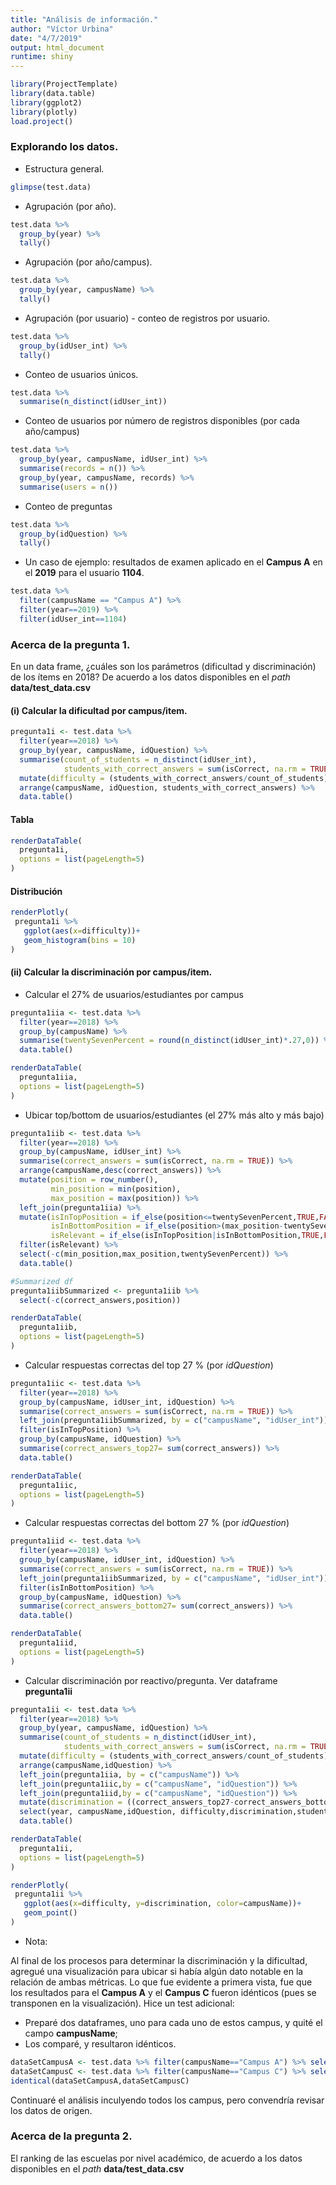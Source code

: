 ```yaml
---
title: "Análisis de información."
author: "Víctor Urbina"
date: "4/7/2019"
output: html_document
runtime: shiny
---
```


```r
library(ProjectTemplate)
library(data.table)
library(ggplot2)
library(plotly)
load.project()
```

### Explorando los datos.

- Estructura general.
```r
glimpse(test.data)

```


- Agrupación (por año).
```r
test.data %>% 
  group_by(year) %>% 
  tally()

```

- Agrupación (por año/campus).
```r
test.data %>% 
  group_by(year, campusName) %>% 
  tally()

```

- Agrupación (por usuario) - conteo de registros por usuario.
```r
test.data %>% 
  group_by(idUser_int) %>% 
  tally()

```

- Conteo de usuarios únicos.
```r
test.data %>% 
  summarise(n_distinct(idUser_int))

```

- Conteo de usuarios por número de registros disponibles (por cada año/campus)
```r
test.data %>% 
  group_by(year, campusName, idUser_int) %>% 
  summarise(records = n()) %>% 
  group_by(year, campusName, records) %>% 
  summarise(users = n())

```


- Conteo de preguntas
```r
test.data %>% 
  group_by(idQuestion) %>% 
  tally()

```

- Un caso de ejemplo: resultados de examen aplicado en el **Campus A** en el **2019** para el usuario **1104**.
```r
test.data %>% 
  filter(campusName == "Campus A") %>% 
  filter(year==2019) %>% 
  filter(idUser_int==1104)

```

### Acerca de la pregunta 1.

En un data frame, ¿cuáles son los parámetros (dificultad y discriminación) de los ítems en 2018? De acuerdo a los datos disponibles en el *path* **data/test_data.csv**

#### (i) Calcular la dificultad por campus/item.

```r
pregunta1i <- test.data %>% 
  filter(year==2018) %>% 
  group_by(year, campusName, idQuestion) %>% 
  summarise(count_of_students = n_distinct(idUser_int),
            students_with_correct_answers = sum(isCorrect, na.rm = TRUE)) %>% 
  mutate(difficulty = (students_with_correct_answers/count_of_students)*100) %>% 
  arrange(campusName, idQuestion, students_with_correct_answers) %>% 
  data.table()
```

#### Tabla

```r
renderDataTable(
  pregunta1i,
  options = list(pageLength=5)
)
```

#### Distribución

```r
renderPlotly(
 pregunta1i %>% 
   ggplot(aes(x=difficulty))+
   geom_histogram(bins = 10)
)
```

#### (ii) Calcular la discriminación por campus/item.

- Calcular el 27% de usuarios/estudiantes por campus

```r
pregunta1iia <- test.data %>% 
  filter(year==2018) %>% 
  group_by(campusName) %>% 
  summarise(twentySevenPercent = round(n_distinct(idUser_int)*.27,0)) %>% 
  data.table()
```

```r
renderDataTable(
  pregunta1iia,
  options = list(pageLength=5)
)
```

- Ubicar top/bottom de usuarios/estudiantes (el 27% más alto y más bajo)

```r
pregunta1iib <- test.data %>% 
  filter(year==2018) %>% 
  group_by(campusName, idUser_int) %>% 
  summarise(correct_answers = sum(isCorrect, na.rm = TRUE)) %>% 
  arrange(campusName,desc(correct_answers)) %>% 
  mutate(position = row_number(),
         min_position = min(position),
         max_position = max(position)) %>%
  left_join(pregunta1iia) %>% 
  mutate(isInTopPosition = if_else(position<=twentySevenPercent,TRUE,FALSE),
         isInBottomPosition = if_else(position>(max_position-twentySevenPercent),TRUE,FALSE),
         isRelevant = if_else(isInTopPosition|isInBottomPosition,TRUE,FALSE)) %>% 
  filter(isRelevant) %>% 
  select(-c(min_position,max_position,twentySevenPercent)) %>% 
  data.table()
```

```r
#Summarized df
pregunta1iibSummarized <- pregunta1iib %>% 
  select(-c(correct_answers,position))
```

```r
renderDataTable(
  pregunta1iib,
  options = list(pageLength=5)
)
```

- Calcular respuestas correctas del top 27 % (por *idQuestion*)

```r
pregunta1iic <- test.data %>% 
  filter(year==2018) %>% 
  group_by(campusName, idUser_int, idQuestion) %>% 
  summarise(correct_answers = sum(isCorrect, na.rm = TRUE)) %>% 
  left_join(pregunta1iibSummarized, by = c("campusName", "idUser_int")) %>% 
  filter(isInTopPosition) %>% 
  group_by(campusName, idQuestion) %>% 
  summarise(correct_answers_top27= sum(correct_answers)) %>% 
  data.table()
```

```r
renderDataTable(
  pregunta1iic,
  options = list(pageLength=5)
)
```

- Calcular respuestas correctas del bottom 27 % (por *idQuestion*)

```r
pregunta1iid <- test.data %>% 
  filter(year==2018) %>% 
  group_by(campusName, idUser_int, idQuestion) %>% 
  summarise(correct_answers = sum(isCorrect, na.rm = TRUE)) %>% 
  left_join(pregunta1iibSummarized, by = c("campusName", "idUser_int")) %>% 
  filter(isInBottomPosition) %>% 
  group_by(campusName, idQuestion) %>% 
  summarise(correct_answers_bottom27= sum(correct_answers)) %>% 
  data.table()
```

```r
renderDataTable(
  pregunta1iid,
  options = list(pageLength=5)
)
```

- Calcular discriminación por reactivo/pregunta. Ver dataframe **pregunta1ii**

```r
pregunta1ii <- test.data %>% 
  filter(year==2018) %>% 
  group_by(year, campusName, idQuestion) %>% 
  summarise(count_of_students = n_distinct(idUser_int),
            students_with_correct_answers = sum(isCorrect, na.rm = TRUE)) %>% 
  mutate(difficulty = (students_with_correct_answers/count_of_students)*100) %>%
  arrange(campusName,idQuestion) %>% 
  left_join(pregunta1iia, by = c("campusName")) %>% 
  left_join(pregunta1iic,by = c("campusName", "idQuestion")) %>% 
  left_join(pregunta1iid,by = c("campusName", "idQuestion")) %>% 
  mutate(discrimination = ((correct_answers_top27-correct_answers_bottom27)/twentySevenPercent)) %>% 
  select(year, campusName,idQuestion, difficulty,discrimination,students_with_correct_answers,count_of_students) %>% 
  data.table()
```

```r
renderDataTable(
  pregunta1ii,
  options = list(pageLength=5)
)
```

```r
renderPlotly(
 pregunta1ii %>% 
   ggplot(aes(x=difficulty, y=discrimination, color=campusName))+
   geom_point()
)
```

- Nota:

Al final de los procesos para determinar la discriminación y la dificultad, agregué una visualización para ubicar si había algún dato notable en la relación de ambas métricas. Lo que fue evidente a primera vista, fue que los resultados para el **Campus A** y el **Campus C** fueron idénticos (pues se transponen en la visualización). Hice un test adicional:

* Preparé dos dataframes, uno para cada uno de estos campus, y quité el campo **campusName**;
* Los comparé, y resultaron idénticos.

```r
dataSetCampusA <- test.data %>% filter(campusName=="Campus A") %>% select(-campusName)
dataSetCampusC <- test.data %>% filter(campusName=="Campus C") %>% select(-campusName)
identical(dataSetCampusA,dataSetCampusC)
```

Continuaré el análisis inculyendo todos los campus, pero convendría revisar los datos de origen.

### Acerca de la pregunta 2.

El ranking de las escuelas por nivel académico, de acuerdo a los datos disponibles en el *path* **data/test_data.csv**


```r


```
